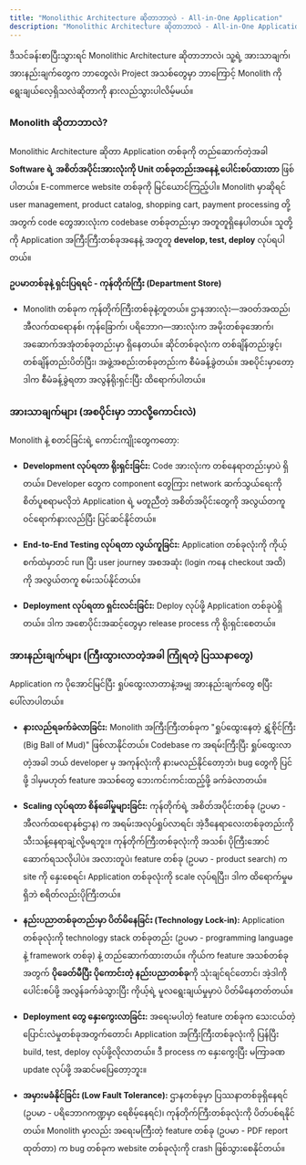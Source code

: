 ```yaml
---
title: "Monolithic Architecture ဆိုတာဘာလဲ - All-in-One Application"
description: "Monolithic Architecture ဆိုတာဘာလဲ - All-in-One Application"
---
```



<Aside title="ရည်ရွယ်ချက်">
  ဒီသင်ခန်းစာပြီးသွားရင် Monolithic Architecture ဆိုတာဘာလဲ၊ သူ့ရဲ့ အားသာချက်၊ အားနည်းချက်တွေက ဘာတွေလဲ၊ Project အသစ်တွေမှာ ဘာကြောင့် Monolith ကို ရွေးချယ်လေ့ရှိသလဲဆိုတာကို နားလည်သွားပါလိမ့်မယ်။
</Aside>

### Monolith ဆိုတာဘာလဲ?
Monolithic Architecture ဆိုတာ Application တစ်ခုကို တည်ဆောက်တဲ့အခါ **Software ရဲ့ အစိတ်အပိုင်းအားလုံးကို Unit တစ်ခုတည်းအနေနဲ့ ပေါင်းစပ်ထားတာ** ဖြစ်ပါတယ်။ E-commerce website တစ်ခုကို မြင်ယောင်ကြည့်ပါ။ Monolith မှာဆိုရင် user management, product catalog, shopping cart, payment processing တို့အတွက် code တွေအားလုံးက codebase တစ်ခုတည်းမှာ အတူတူရှိနေပါတယ်။ သူတို့ကို Application အကြီးကြီးတစ်ခုအနေနဲ့ အတူတူ **develop, test, deploy** လုပ်ရပါတယ်။

**ဥပမာတစ်ခုနဲ့ ရှင်းပြရရင် - ကုန်တိုက်ကြီး (Department Store)**
- Monolith တစ်ခုက ကုန်တိုက်ကြီးတစ်ခုနဲ့တူတယ်။ ဌာနအားလုံး—အဝတ်အထည်၊ အီလက်ထရောနစ်၊ ကုန်ခြောက်၊ ပရိဘောဂ—အားလုံးက အမိုးတစ်ခုအောက်၊ အဆောက်အအုံတစ်ခုတည်းမှာ ရှိနေတယ်။ ဆိုင်တစ်ခုလုံးက တစ်ချိန်တည်းဖွင့်၊ တစ်ချိန်တည်းပိတ်ပြီး၊ အဖွဲ့အစည်းတစ်ခုတည်းက စီမံခန့်ခွဲတယ်။ အစပိုင်းမှာတော့ ဒါက စီမံခန့်ခွဲရတာ အလွန်ရိုးရှင်းပြီး ထိရောက်ပါတယ်။

<ContentImage src={monolith} alt="Monolithic Architecture" height={400} />

### အားသာချက်များ (အစပိုင်းမှာ ဘာလို့ကောင်းလဲ)
Monolith နဲ့ စတင်ခြင်းရဲ့ ကောင်းကျိုးတွေကတော့:

-   **Development လုပ်ရတာ ရိုးရှင်းခြင်း:** Code အားလုံးက တစ်နေရာတည်းမှာပဲ ရှိတယ်။ Developer တွေက component တွေကြား network ဆက်သွယ်ရေးကို စိတ်ပူစရာမလိုဘဲ Application ရဲ့ မတူညီတဲ့ အစိတ်အပိုင်းတွေကို အလွယ်တကူ ဝင်ရောက်နားလည်ပြီး ပြင်ဆင်နိုင်တယ်။

-   **End-to-End Testing လုပ်ရတာ လွယ်ကူခြင်း:** Application တစ်ခုလုံးကို ကိုယ့်စက်ထဲမှာတင် run ပြီး user journey အစအဆုံး (login ကနေ checkout အထိ) ကို အလွယ်တကူ စမ်းသပ်နိုင်တယ်။

-   **Deployment လုပ်ရတာ ရှင်းလင်းခြင်း:** Deploy လုပ်ဖို့ Application တစ်ခုပဲရှိတယ်။ ဒါက အစောပိုင်းအဆင့်တွေမှာ release process ကို ရိုးရှင်းစေတယ်။

### အားနည်းချက်များ (ကြီးထွားလာတဲ့အခါ ကြုံရတဲ့ ပြဿနာတွေ)
Application က ပိုအောင်မြင်ပြီး ရှုပ်ထွေးလာတာနဲ့အမျှ အားနည်းချက်တွေ စပြီးပေါ်လာပါတယ်။

-   **နားလည်ရခက်ခဲလာခြင်း:** Monolith အကြီးကြီးတစ်ခုက "ရှုပ်ထွေးနေတဲ့ ရွှံ့စိုင်ကြီး (Big Ball of Mud)" ဖြစ်လာနိုင်တယ်။ Codebase က အရမ်းကြီးပြီး ရှုပ်ထွေးလာတဲ့အခါ ဘယ် developer မှ အကုန်လုံးကို နားမလည်နိုင်တော့ဘဲ၊ bug တွေကို ပြင်ဖို့ ဒါမှမဟုတ် feature အသစ်တွေ ဘေးကင်းကင်းထည့်ဖို့ ခက်ခဲလာတယ်။

-   **Scaling လုပ်ရတာ စိန်ခေါ်မှုများခြင်း:** ကုန်တိုက်ရဲ့ အစိတ်အပိုင်းတစ်ခု (ဥပမာ - အီလက်ထရောနစ်ဌာန) က အရမ်းအလုပ်ရှုပ်လာရင်၊ အဲ့ဒီနေရာလေးတစ်ခုတည်းကို သီးသန့်နေရာချဲ့လို့မရဘူး။ ကုန်တိုက်ကြီးတစ်ခုလုံးကို အသစ်၊ ပိုကြီးအောင် ဆောက်ရသလိုပါပဲ။ အလားတူပဲ၊ feature တစ်ခု (ဥပမာ - product search) က site ကို နှေးစေရင်၊ Application တစ်ခုလုံးကို scale လုပ်ရပြီး၊ ဒါက ထိရောက်မှုမရှိဘဲ စရိတ်လည်းပိုကြီးတယ်။

-   **နည်းပညာတစ်ခုတည်းမှာ ပိတ်မိနေခြင်း (Technology Lock-in):** Application တစ်ခုလုံးကို technology stack တစ်ခုတည်း (ဥပမာ - programming language နဲ့ framework တစ်ခု) နဲ့ တည်ဆောက်ထားတယ်။ ကိုယ်က feature အသစ်တစ်ခုအတွက် **ပိုခေတ်မီပြီး ပိုကောင်းတဲ့ နည်းပညာတစ်ခု**ကို သုံးချင်ရင်တောင်၊ အဲ့ဒါကို ပေါင်းစပ်ဖို့ အလွန်ခက်ခဲသွားပြီး ကိုယ့်ရဲ့ မူလရွေးချယ်မှုမှာပဲ ပိတ်မိနေတတ်တယ်။

-   **Deployment တွေ နှေးကွေးလာခြင်း:** အရေးမပါတဲ့ feature တစ်ခုက သေးငယ်တဲ့ ပြောင်းလဲမှုတစ်ခုအတွက်တောင်၊ Application အကြီးကြီးတစ်ခုလုံးကို ပြန်ပြီး build, test, deploy လုပ်ဖို့လိုလာတယ်။ ဒီ process က နှေးကွေးပြီး မကြာခဏ update လုပ်ဖို့ အဆင်မပြေတော့ဘူး။

-   **အမှားမခံနိုင်ခြင်း (Low Fault Tolerance):** ဌာနတစ်ခုမှာ ပြဿနာတစ်ခုရှိနေရင် (ဥပမာ - ပရိဘောဂကဏ္ဍမှာ ရေစိမ့်နေရင်)၊ ကုန်တိုက်ကြီးတစ်ခုလုံးကို ပိတ်ပစ်ရနိုင်တယ်။ Monolith မှာလည်း အရေးမကြီးတဲ့ feature တစ်ခု (ဥပမာ - PDF report ထုတ်တာ) က bug တစ်ခုက website တစ်ခုလုံးကို crash ဖြစ်သွားစေနိုင်တယ်။


